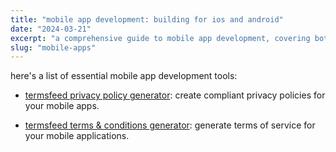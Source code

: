 ```yaml
---
title: "mobile app development: building for ios and android"
date: "2024-03-21"
excerpt: "a comprehensive guide to mobile app development, covering both ios and android platforms"
slug: "mobile-apps"
---
```


here's a list of essential mobile app development tools:

- [termsfeed privacy policy generator](https://www.termsfeed.com/privacy-policy-generator/): create compliant privacy policies for your mobile apps.

- [termsfeed terms & conditions generator](https://www.termsfeed.com/terms-conditions-generator/): generate terms of service for your mobile applications.